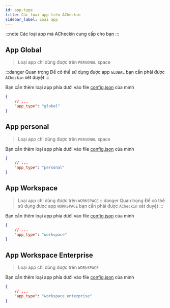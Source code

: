 ```yaml
---
id: app-type
title: Các loại app trên ACheckin
sidebar_label: Loại app
---
```


:::note
Các loại app mà ACheckin cung cấp cho bạn
:::

## App Global
> Loại app chỉ dùng được trên `PERSONAL` space

:::danger Quan trọng
Để có thể sử dụng được app `GLOBAL` bạn cần phải được `ACheckin` xét duyệt
:::

Bạn cần thêm loại app phía dưới vào file [config.json](config) của mình
```json
{
    // ...
    "app_type": "global"
}
```

## App personal
> Loại app chỉ dùng được trên `PERSONAL` space

Bạn cần thêm loại app phía dưới vào file [config.json](config) của mình
```json
{
    // ...
    "app_type": "personal"
}
```

## App Workspace
> Loại app chỉ dùng được trên `WORKSPACE`
:::danger Quan trọng
Để có thể sử dụng được app `WORKSPACE` bạn cần phải được `ACheckin` xét duyệt
:::

Bạn cần thêm loại app phía dưới vào file [config.json](config) của mình
```json
{
    // ...
    "app_type": "workspace"
}
```

## App Workspace Enterprise
> Loại app chỉ dùng được trên `WORkSPACE`

Bạn cần thêm loại app phía dưới vào file [config.json](config) của mình
```json
{
    // ...
    "app_type": "workspace_enterprise"
}
```
